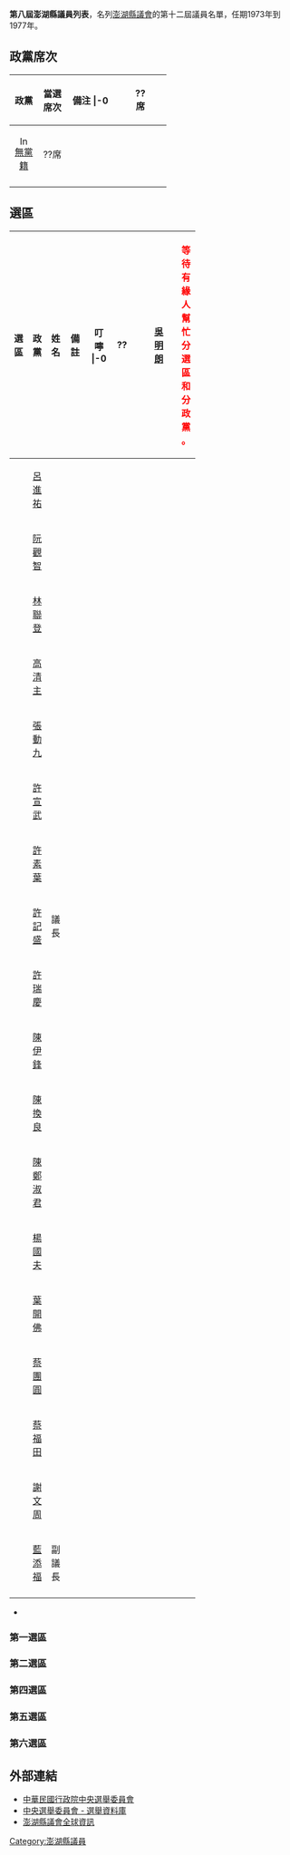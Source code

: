 '''第八屆澎湖縣議員列表'''，名列[[澎湖縣議會|澎湖縣議會]]的第十二屆議員名單，任期1973年到1977年。

== 政黨席次 ==
{| class="wikitable" width=55%
!width=15%|政黨 !!width=15%|當選席次 !!width=25%|備注
|-0
| align="center"|{{Kmt|16px}}||align="center"|??席||align="center"|
|-
| align="center"|[[File:Independent_candidate_icon_(TW).svg|16px]] [[無黨籍|無黨籍]]||align="center"|??席||align="center"|
|-
|}

== 選區 ==
{| class="wikitable" width=65%
!width=10%|選區 !!width=15%|政黨 !!width=10%|姓名 !!width=25%|備註 !!width=5%|叮嚀
|-0
| rowspan="19" align="center"|??||align="center"|　||align="center"|[[吳明朗|吳明朗]]|| ||rowspan="19" align="center"|<span style='color: #ff0000;'>'''等<br>待<br>有<br>緣<br>人<br>幫<br>忙<br>分<br>選<br>區<br>和<br>分<br>政<br>黨<br>。'''</span>
|-
| align="center"|　||align="center"|[[呂進祐|呂進祐]]||
|-
| align="center"|　||align="center"|[[阮觀智|阮觀智]]||
|-
| align="center"|　||align="center"|[[林聯登|林聯登]]||
|-
| align="center"|　||align="center"|[[高清主|高清主]]||
|-
| align="center"|　||align="center"|[[張動九|張動九]]||
|-
| align="center"|　||align="center"|[[許宣武|許宣武]]||
|-
| align="center"|　||align="center"|[[許素葉|許素葉]]||
|-
| align="center"|　||align="center"|[[許記盛|許記盛]]||議長
|-
| align="center"|　||align="center"|[[許瑞慶|許瑞慶]]||
|-
| align="center"|　||align="center"|[[陳伊鋒|陳伊鋒]]||
|-
| align="center"|　||align="center"|[[陳換良|陳換良]]||
|-
| align="center"|　||align="center"|[[陳鄭淑君|陳鄭淑君]]||
|-
| align="center"|　||align="center"|[[楊國夫|楊國夫]]||
|-
| align="center"|　||align="center"|[[葉開佛|葉開佛]]||
|-
| align="center"|　||align="center"|[[蔡團圓|蔡團圓]]||
|-
| align="center"|　||align="center"|[[蔡福田|蔡福田]]||
|-
| align="center"|　||align="center"|[[謝文周|謝文周]]||
|-
| align="center"|　||align="center"|[[藍添福|藍添福]]||副議長
|-
|}
* 

=== 第一選區 ===


=== 第二選區 ===


=== 第四選區 ===


=== 第五選區 ===


=== 第六選區 ===


== 外部連結 ==
* [http://www.cec.gov.tw 中華民國行政院中央選舉委員會] {{Wayback|url=http://www.cec.gov.tw/ |date=20200906141109 }}
* [https://web.archive.org/web/20040908044807/http://210.69.23.140/cec/cechead.asp 中央選舉委員會 - 選舉資料庫]
* [http://www.phcouncil.gov.tw 澎湖縣議會全球資訊] {{Wayback|url=http://www.phcouncil.gov.tw/ |date=20120307134633 }}

[[Category:澎湖縣議員|Category:澎湖縣議員]]